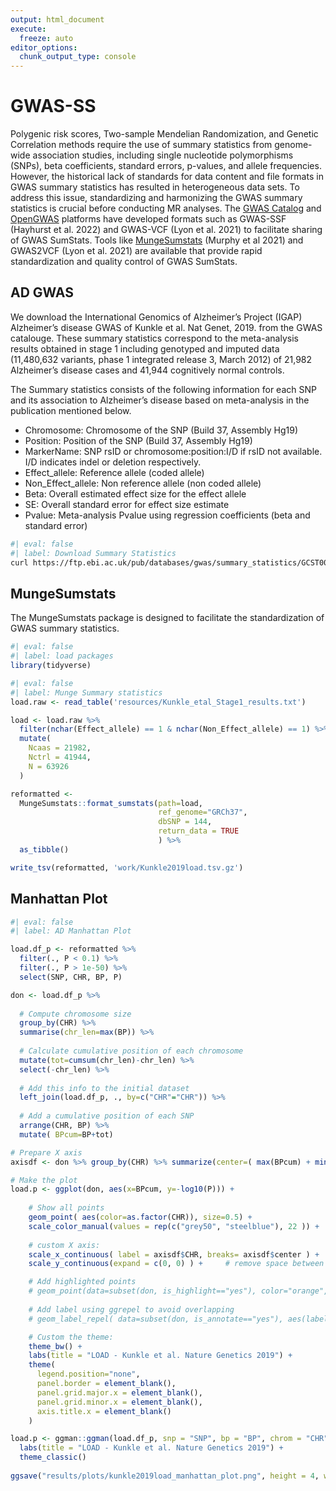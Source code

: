 ```yaml
---
output: html_document
execute: 
  freeze: auto
editor_options: 
  chunk_output_type: console
---
```

# GWAS-SS {.unnumbered}

Polygenic risk scores, Two-sample Mendelian Randomization, and Genetic Correlation methods require the use of summary statistics from genome-wide association studies, including single nucleotide polymorphisms (SNPs), beta coefficients, standard errors, p-values, and allele frequencies. However, the historical lack of standards for data content and file formats in GWAS summary statistics has resulted in heterogeneous data sets. To address this issue, standardizing and harmonizing the GWAS summary statistics is crucial before conducting MR analyses. The [GWAS Catalog](https://www.ebi.ac.uk/gwas/home) and [OpenGWAS](https://gwas.mrcieu.ac.uk/) platforms have developed formats such as GWAS-SSF (Hayhurst et al. 2022) and GWAS-VCF (Lyon et al. 2021) to facilitate sharing of GWAS SumStats. Tools like [MungeSumstats](https://neurogenomics.github.io/MungeSumstats/index.html) (Murphy et al 2021) and GWAS2VCF (Lyon et al. 2021) are available that provide rapid standardization and quality control of GWAS SumStats.

## AD GWAS 

We download the International Genomics of Alzheimer's Project (IGAP) Alzheimer’s disease GWAS of Kunkle et al. Nat Genet, 2019. from the GWAS catalouge. These summary statistics correspond to the meta-analysis results obtained in stage 1 including genotyped and imputed data (11,480,632 variants, phase 1 integrated release 3, March 2012) of 21,982 Alzheimer’s disease cases and 41,944 cognitively normal controls.


The Summary statistics consists of the following information for each SNP and its association to Alzheimer's disease based on meta-analysis in the publication mentioned below. 

- Chromosome: Chromosome of the SNP (Build 37, Assembly Hg19)
- Position: Position of the SNP (Build 37, Assembly Hg19)
- MarkerName: SNP rsID or chromosome:position:I/D if rsID not available. I/D indicates indel or deletion respectively.
- Effect_allele: Reference allele (coded allele)
- Non_Effect_allele: Non reference allele (non coded allele)
- Beta: Overall estimated effect size for the effect allele
- SE: Overall standard error for effect size estimate
- Pvalue: Meta-analysis Pvalue using regression coefficients (beta and standard error)


```bash
#| eval: false
#| label: Download Summary Statistics
curl https://ftp.ebi.ac.uk/pub/databases/gwas/summary_statistics/GCST007001-GCST008000/GCST007511/Kunkle_etal_Stage1_results.txt > resources/Kunkle_etal_Stage1_results.txt
```

## MungeSumstats

The MungeSumstats package is designed to facilitate the standardization of GWAS summary statistics. 


```r
#| eval: false
#| label: load packages
library(tidyverse)

```

```r
#| eval: false
#| label: Munge Summary statistics
load.raw <- read_table('resources/Kunkle_etal_Stage1_results.txt')

load <- load.raw %>%
  filter(nchar(Effect_allele) == 1 & nchar(Non_Effect_allele) == 1) %>%
  mutate(
    Ncaas = 21982,
    Nctrl = 41944,
    N = 63926
  )

reformatted <- 
  MungeSumstats::format_sumstats(path=load,
                                 ref_genome="GRCh37", 
                                 dbSNP = 144, 
                                 return_data = TRUE
                                 ) %>%
  as_tibble()

write_tsv(reformatted, 'work/Kunkle2019load.tsv.gz')
```


## Manhattan Plot

```r
#| eval: false
#| label: AD Manhattan Plot

load.df_p <- reformatted %>%
  filter(., P < 0.1) %>% 
  filter(., P > 1e-50) %>% 
  select(SNP, CHR, BP, P) 

don <- load.df_p %>% 
  
  # Compute chromosome size
  group_by(CHR) %>% 
  summarise(chr_len=max(BP)) %>% 
  
  # Calculate cumulative position of each chromosome
  mutate(tot=cumsum(chr_len)-chr_len) %>%
  select(-chr_len) %>%
  
  # Add this info to the initial dataset
  left_join(load.df_p, ., by=c("CHR"="CHR")) %>%
  
  # Add a cumulative position of each SNP
  arrange(CHR, BP) %>%
  mutate( BPcum=BP+tot) 

# Prepare X axis
axisdf <- don %>% group_by(CHR) %>% summarize(center=( max(BPcum) + min(BPcum) ) / 2 )

# Make the plot
load.p <- ggplot(don, aes(x=BPcum, y=-log10(P))) +
    
    # Show all points
    geom_point( aes(color=as.factor(CHR)), size=0.5) +
    scale_color_manual(values = rep(c("grey50", "steelblue"), 22 )) +
    
    # custom X axis:
    scale_x_continuous( label = axisdf$CHR, breaks= axisdf$center ) +
    scale_y_continuous(expand = c(0, 0) ) +     # remove space between plot area and x axis

    # Add highlighted points
    # geom_point(data=subset(don, is_highlight=="yes"), color="orange", size=2) +
  
    # Add label using ggrepel to avoid overlapping
    # geom_label_repel( data=subset(don, is_annotate=="yes"), aes(label=SNP), size=2) +

    # Custom the theme:
    theme_bw() +
    labs(title = "LOAD - Kunkle et al. Nature Genetics 2019") + 
    theme( 
      legend.position="none",
      panel.border = element_blank(),
      panel.grid.major.x = element_blank(),
      panel.grid.minor.x = element_blank(), 
      axis.title.x = element_blank()
    )

load.p <- ggman::ggman(load.df_p, snp = "SNP", bp = "BP", chrom = "CHR", pvalue = "P", relative.positions = TRUE) + 
  labs(title = "LOAD - Kunkle et al. Nature Genetics 2019") + 
  theme_classic()
  
ggsave("results/plots/kunkle2019load_manhattan_plot.png", height = 4, width = 6, units = 'in')  
```











































